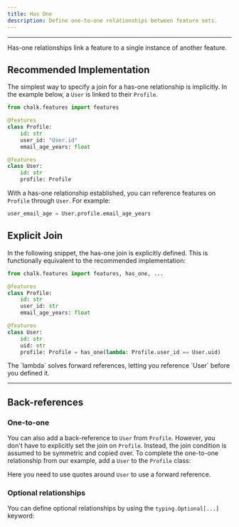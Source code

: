 ```yaml
---
title: Has One
description: Define one-to-one relationships between feature sets.
---
```



---

Has-one relationships link a feature to a single instance of another feature.

## Recommended Implementation

The simplest way to specify a join for a has-one relationship is implicitly. In the example below,
a `User` is linked to their `Profile`.

```py
from chalk.features import features

@features
class Profile:
    id: str
    user_id: "User.id"
    email_age_years: float

@features
class User:
    id: str
    profile: Profile
```

With a has-one relationship established, you can reference features on `Profile` through
`User`. For example:

```py
user_email_age = User.profile.email_age_years
```

## Explicit Join

In the following snippet, the has-one join is explicitly defined. This is functionally
equivalent to the recommended implementation:

```py
from chalk.features import features, has_one, ...

@features
class Profile:
    id: str
    user_id: str
    email_age_years: float

@features
class User:
    id: str
    uid: str
    profile: Profile = has_one(lambda: Profile.user_id == User.uid)
```

<TipInfo>
  The `lambda` solves forward references, letting you reference `User` before you defined it.
</TipInfo>

---

## Back-references

### One-to-one

You can also add a back-reference to `User` from `Profile`.
However, you don't have to explicitly set the join on `Profile`.
Instead, the join condition is assumed to be symmetric and copied over.
To complete the one-to-one relationship from our example,  add a `User`
to the `Profile` class:

<PyDiffEditor html={oneToOneDiff} />

<TipInfo>Here you need to use quotes around `User` to use a forward reference.</TipInfo>

### Optional relationships

You can define optional relationships by using the `typing.Optional[...]` keyword:

<PyDiffEditor html={hasOneOptionalDiff} />
